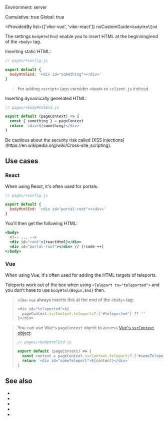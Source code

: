 
Environment: server  
<Link href="/config#cumulative">Cumulative</Link>: true  
<Link href="/config#global">Global</Link>: true  

<ProvidedBy list={['vike-vue', 'vike-react']} noCustomGuide>`bodyHtmlEnd`</ProvidedBy>

The settings `bodyHtmlEnd`/<Link href="/bodyHtmlBegin" /> enable you to insert HTML at the beginning/end of the `<body>` tag.

Inserting static HTML:

```js
// pages/+config.js

export default {
  bodyHtmlEnd: '<div id="something"></div>'
}
```

> For adding `<script>` tags consider <Link href="/Head">`<Head>`</Link> or <Link href="/client">`+client.js`</Link> instead.

Inserting dynamically generated HTML:

```js
// pages/+bodyHtmlEnd.js

export default (pageContext) => {
  const { something } = pageContext
  return `<div>${something}</div>`
}
```

<Warning>
Be cautious about the security risk called [XSS injections](https://en.wikipedia.org/wiki/Cross-site_scripting).
</Warning>


## Use cases

### React

When using React, it's often used for portals.

```js
// pages/+config.js

export default {
  bodyHtmlEnd: '<div id="portal-root"></div>'
}
```

You'll then get the following HTML:

```jsx
<body>
  <!-- ... -->
  <div id="root">{reactHtml}</div>
  <div id="portal-root"></div> // [!code ++]
</body>
```

### Vue

When using Vue, it's often used for adding the HTML targets of teleports.

Teleports work out of the box when using `<Teleport to="teleported">` and you don't have to use `bodyHtml{Begin,End}` then.

> `vike-vue` always inserts this at the end of the `<body>` tag:
> ```js
> <div id="teleported">${
>   pageContext.ssrContext.teleports?.['#teleported'] ?? ''
> }</div>
> ```

> You can use <Link href="/pageContext">Vike's `pageContext` object</Link> to access [Vue's `ssrContext` object](https://vuejs.org/api/ssr#usessrcontext):
>
> ```js
> // pages/+bodyHtmlEnd.js
>
> export default (pageContext) => {
>   const content = pageContext.ssrContext.teleports?.['#someTeleport'] ?? ''
>   return `<div id="someTeleport">${content}</div>`
> }
> ```


## See also

- <Link href="/bodyHtmlBegin" />
- <Link href="/head-tags"/>
- <Link href="/client"/>
- <Link href="/onRenderHtml"/>
- <Link href="/settings#html-shell" doNotInferSectionTitle />
